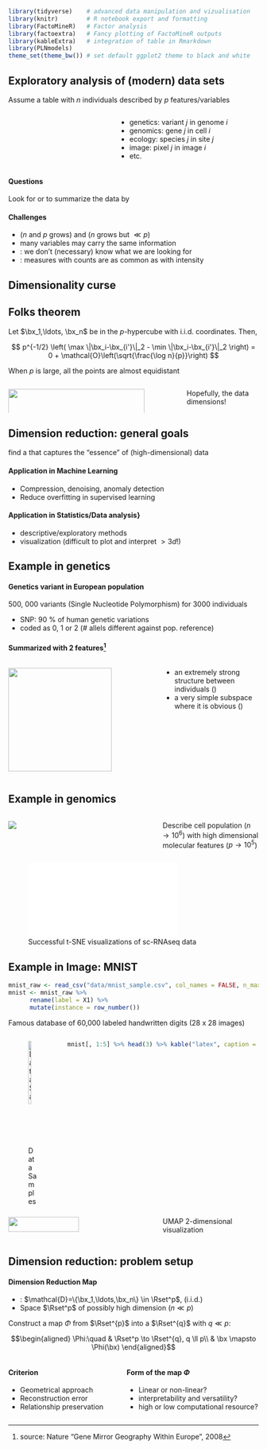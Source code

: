```r
library(tidyverse)    # advanced data manipulation and vizualisation
library(knitr)        # R notebook export and formatting 
library(FactoMineR)   # Factor analysis
library(factoextra)   # Fancy plotting of FactoMineR outputs
library(kableExtra)   # integration of table in Rmarkdown
library(PLNmodels)
theme_set(theme_bw()) # set default ggplot2 theme to black and white
```

## Exploratory analysis of (modern) data sets

Assume a table with $n$ individuals described by $p$ features/variables

:::: {.columns}

::: {.column width="40%"}

\begin{footnotesize}
$$\bX_{n\times p} = \begin{array}{c|c|c|c|c|c|c} \ \ \ & \ \ \ \, & \ \ \ \, & \ \ \ \,  & \ \ \ \, & \ \ \ \, & \ \ \ \\ \hline \ & \ & \ & x_{ij}  & \ & \ & \ \\ \hline \ & \ & \ & \ & \  & \ & \ \end{array} 
$$
\end{footnotesize}

:::

::: {.column width="57%"}

  - \small genetics: variant $j$ in genome $i$
  - \small genomics: gene $j$ in cell $i$
  - \small ecology: species $j$ in site $j$
  - \small image: pixel $j$ in image $i$
  - \small etc.

:::

::::

#### Questions
  
Look for \emphase{patterns} or \emphase{structures} to summarize the data by

<!-- 
  - Finding \alert{groups} of "similar" individuals
  - Finding variables \alert{important} for these data
  - Performing \alert{visualization} -->

#### Challenges

  - \emphase{Large} ($n$ and $p$ grows) and \emphase{high dimensional} ($n$ grows but $\ll p$)
  - \emphase{Redundancy} many variables may carry the same information
  - \emphase{Unsupervised}: we don't (necessary) know what we are looking for
  - \emphase{Discrete}: measures with counts are as common as with intensity

## Dimensionality curse

::: {#thm-folks}

## Folks theorem

Let $\bx_1,\ldots, \bx_n$ be in the $p$-hypercube with i.i.d. coordinates. Then,

$$
p^{-1/2} \left( \max \|\bx_i-\bx_{i'}\|_2 - \min \|\bx_i-\bx_{i'}\|_2 \right) = 0 + \mathcal{O}\left(\sqrt{\frac{\log n}{p}}\right)
$$

\rsa When $p$ is large, all the points are almost equidistant
:::

:::: {.columns}

::: {.column width="70%"}

![](figs_intro/distance_simu_affy.png){width="90%"}

:::

::: {.column width="30%"}

\vspace{1cm}

\rsa Hopefully, the data \emphase{are not really leaving in $p$} dimensions!

:::

::::

## Dimension reduction: general goals
  
\alert{Main objective:} find a \emphase{low-dimensional representation} that captures the "essence" of (high-dimensional) data

#### Application in Machine Learning

  \alert{Preprocessing, Regularization}

  - Compression, denoising,  anomaly detection
  - Reduce overfitting in supervised learning

#### Application in Statistics/Data analysis}

\alert{Better understanding of the data}

- descriptive/exploratory methods
- visualization (difficult to plot and interpret $> 3d$!)

## Example in genetics  {.fragile}

#### Genetics variant in European population

500, 000 variants (Single Nucleotide Polymorphism) for 3000 individuals

  - SNP: 90 \% of human genetic variations
  - coded as 0, 1 or 2 (\# allels different against pop. reference)

#### Summarized with 2 features^[source: Nature "Gene  Mirror Geography Within  Europe", 2008]

:::: {.columns}

::: {.column width="60%"}

![](figs_intro/geneMirrorGeography.png){width=5.5cm}

:::

::: {.column width="40%"}

  - an extremely strong structure between individuals (\emphase{"clustering"})
  - a very simple subspace where it is obvious (\emphase{"dimension reduction"})

:::

::::

## Example in genomics

\framesubtitle{Genome-wide cell biology with single-cell RNAseq data}

:::: {.columns}

::: {.column width="60%"}

![](figs_intro/10xgenomics.png)

:::

::: {.column width="40%"}

\vspace{1cm}

\footnotesize 

Describe cell population ($n \to 10^6$) with high dimensional molecular features ($p\to 10^5$)

:::

::::

![Successful t-SNE visualizations of sc-RNAseq data](figs_intro/scRNA_tsne.pdf)

## Example in Image: MNIST

```r
mnist_raw <- read_csv("data/mnist_sample.csv", col_names = FALSE, n_max = 2000)
mnist <- mnist_raw %>%
      rename(label = X1) %>%
      mutate(instance = row_number())
```

Famous database of 60,000 labeled handwritten digits (28 x 28 images)

:::: {.columns}

::: {.column}

![Data Samples](figs_intro/MnistExamples.png){width="60%"}

:::

::: {.column}

```r
mnist[, 1:5] %>% head(3) %>% kable("latex", caption = "Vectorized data") %>% kable_styling(font_size = 8)
```

:::

::::

:::: {.columns}

::: {.column width="60%"}

![](figs_intro/mnist_umap.png){width="70%"}

:::

::: {.column width="40%"}

\vspace{2cm}

\footnotesize

UMAP 2-dimensional visualization

:::

::::

## Dimension reduction: problem setup

#### Dimension Reduction Map

  - \alert{Training data} : $\mathcal{D}=\{\bx_1,\ldots,\bx_n\} \in \Rset^p$,   (i.i.d.)
  - Space $\Rset^p$ of possibly high dimension $(n \ll p)$

\medskip

Construct a map $\Phi$ from $\Rset^{p}$ into a $\Rset^{q}$ with $q\ll p$:

$$\begin{aligned}
  \Phi:\quad & \Rset^p \to \Rset^{q}, q \ll p\\
                     & \bx \mapsto \Phi(\bx)
\end{aligned}$$

\rsa \emphase{How should we design/construct $\Phi$?}

:::: {.columns}

::: {.column width="45%"}

#### Criterion

  - Geometrical approach
  - Reconstruction error
  - Relationship preservation

:::

::: {.column width="55%"}

#### Form of the map $\Phi$

  - Linear or non-linear?
  - interpretability and versatility?
  - high or low computational resource?

:::

::::